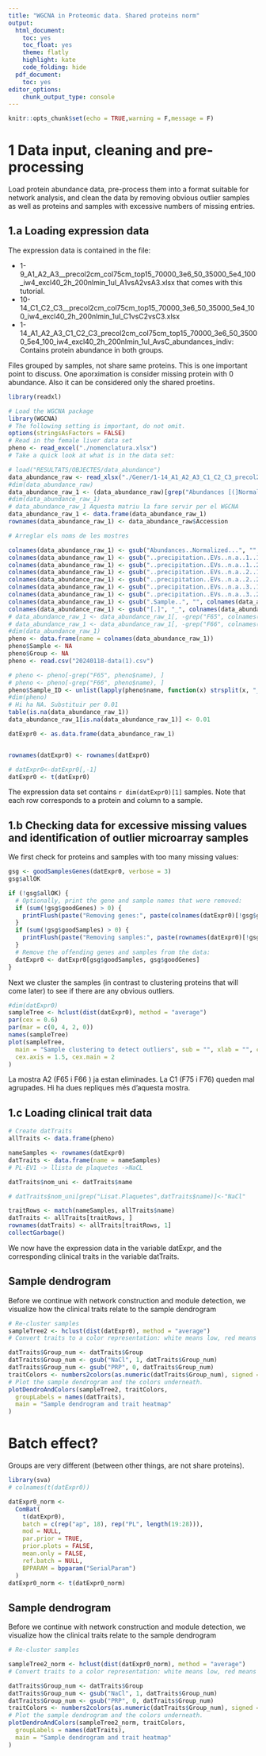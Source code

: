 ```yaml
---
title: "WGCNA in Proteomic data. Shared proteins norm"
output:
  html_document:
    toc: yes
    toc_float: yes
    theme: flatly
    highlight: kate
    code_folding: hide
  pdf_document:
    toc: yes
editor_options:
    chunk_output_type: console
---
```


```r
knitr::opts_chunk$set(echo = TRUE,warning = F,message = F)
```

# 1 Data input, cleaning and pre-processing

Load protein abundance data, pre-process them into a format suitable for network analysis, and clean the data by removing obvious outlier samples as well as proteins and samples with excessive numbers of missing entries.

## 1.a Loading expression data

The expression data is contained in the file:

  *   1-9_A1_A2_A3__precol2cm_col75cm_top15_70000_3e6_50_35000_5e4_100_iw4_excl40_2h_200nlmin_1ul_A1vsA2vsA3.xlsx that comes with this tutorial.
  *   10-14_C1_C2_C3__precol2cm_col75cm_top15_70000_3e6_50_35000_5e4_100_iw4_excl40_2h_200nlmin_1ul_C1vsC2vsC3.xlsx
  *   1-14_A1_A2_A3_C1_C2_C3_precol2cm_col75cm_top15_70000_3e6_50_35000_5e4_100_iw4_excl40_2h_200nlmin_1ul_AvsC_abundances_indiv: Contains protein abundance in both  groups.
  

Files grouped by samples, not share same proteins. This is one important point to discuss. One aporximation is consider missing protein with 0 abundance. Also it can be considered only the shared proetins.

```r
library(readxl)

# Load the WGCNA package
library(WGCNA)
# The following setting is important, do not omit.
options(stringsAsFactors = FALSE)
# Read in the female liver data set
pheno <- read_excel("./nomenclatura.xlsx")
# Take a quick look at what is in the data set:

# load("RESULTATS/OBJECTES/data_abundance")
data_abundance_raw <- read_xlsx("./Gener/1-14_A1_A2_A3_C1_C2_C3_precol2cm_col75cm_top15_70000_3e6_50_35000_5e4_100_iw4_excl40_2h_200nlmin_1ul_AvsC_abundances_indiv(1).xlsx")
#dim(data_abundance_raw)
data_abundance_raw_1 <- (data_abundance_raw)[grep("Abundances [(]Normalized)", colnames(data_abundance_raw))]
#dim(data_abundance_raw_1)
# data_abundance_raw_1 Aquesta matriu la fare servir per el WGCNA
data_abundance_raw_1 <- data.frame(data_abundance_raw_1)
rownames(data_abundance_raw_1) <- data_abundance_raw$Accession

# Arreglar els noms de les mostres

colnames(data_abundance_raw_1) <- gsub("Abundances..Normalized...", "", colnames(data_abundance_raw_1))
colnames(data_abundance_raw_1) <- gsub("..precipitation..EVs..n.a..1..1..", "", colnames(data_abundance_raw_1))
colnames(data_abundance_raw_1) <- gsub("..precipitation..EVs..n.a..1..2..", "", colnames(data_abundance_raw_1))
colnames(data_abundance_raw_1) <- gsub("..precipitation..EVs..n.a..2..1..", "", colnames(data_abundance_raw_1))
colnames(data_abundance_raw_1) <- gsub("..precipitation..EVs..n.a..2..2..", "", colnames(data_abundance_raw_1))
colnames(data_abundance_raw_1) <- gsub("..precipitation..EVs..n.a..3..1..", "", colnames(data_abundance_raw_1))
colnames(data_abundance_raw_1) <- gsub("..precipitation..EVs..n.a..3..2..", "", colnames(data_abundance_raw_1))
colnames(data_abundance_raw_1) <- gsub(".Sample..", "", colnames(data_abundance_raw_1))
colnames(data_abundance_raw_1) <- gsub("[.]", "_", colnames(data_abundance_raw_1))
# data_abundance_raw_1 <- data_abundance_raw_1[, -grep("F65", colnames(data_abundance_raw_1))]
# data_abundance_raw_1 <- data_abundance_raw_1[, -grep("F66", colnames(data_abundance_raw_1))]
#dim(data_abundance_raw_1)
pheno <- data.frame(name = colnames(data_abundance_raw_1))
pheno$Sample <- NA
pheno$Group <- NA
pheno <- read.csv("20240118-data(1).csv")

# pheno <- pheno[-grep("F65", pheno$name), ]
# pheno <- pheno[-grep("F66", pheno$name), ]
pheno$Sample_ID <- unlist(lapply(pheno$name, function(x) strsplit(x, "_")[[1]][1]))
#dim(pheno)
# Hi ha NA. Substituir per 0.01
table(is.na(data_abundance_raw_1))
data_abundance_raw_1[is.na(data_abundance_raw_1)] <- 0.01

datExpr0 <- as.data.frame(data_abundance_raw_1)


rownames(datExpr0) <- rownames(datExpr0)

# datExpr0<-datExpr0[,-1]
datExpr0 <- t(datExpr0)
```


The expression data set contains `r dim(datExpr0)[1]`  samples.  Note that each row corresponds to a protein and column to a sample.


## 1.b Checking data for excessive missing values and identification of outlier microarray samples

We first check for proteins and samples with too many missing values:

```r
gsg <- goodSamplesGenes(datExpr0, verbose = 3)
gsg$allOK

if (!gsg$allOK) {
  # Optionally, print the gene and sample names that were removed:
  if (sum(!gsg$goodGenes) > 0) {
    printFlush(paste("Removing genes:", paste(colnames(datExpr0)[!gsg$goodGenes], collapse = ", ")))
  }
  if (sum(!gsg$goodSamples) > 0) {
    printFlush(paste("Removing samples:", paste(rownames(datExpr0)[!gsg$goodSamples], collapse = ", ")))
  }
  # Remove the offending genes and samples from the data:
  datExpr0 <- datExpr0[gsg$goodSamples, gsg$goodGenes]
}
```

Next we cluster the samples (in contrast to clustering proteins that will come later) to see if there are any obvious outliers.

```r
#dim(datExpr0)
sampleTree <- hclust(dist(datExpr0), method = "average")
par(cex = 0.6)
par(mar = c(0, 4, 2, 0))
names(sampleTree)
plot(sampleTree,
  main = "Sample clustering to detect outliers", sub = "", xlab = "", cex.lab = 1.5,
  cex.axis = 1.5, cex.main = 2
)
```

La mostra A2 (F65 i F66 ) ja estan eliminades. La C1 (F75 i F76) queden mal agrupades. Hi ha dues repliques més d'aquesta mostra.

## 1.c Loading clinical trait data

```r
# Create datTraits
allTraits <- data.frame(pheno)

nameSamples <- rownames(datExpr0)
datTraits <- data.frame(name = nameSamples)
# PL-EV1 -> llista de plaquetes ->NaCL

datTraits$nom_uni <- datTraits$name

# datTraits$nom_uni[grep("Lisat.Plaquetes",datTraits$name)]<-"NaCl"

traitRows <- match(nameSamples, allTraits$name)
datTraits <- allTraits[traitRows, ]
rownames(datTraits) <- allTraits[traitRows, 1]
collectGarbage()
```

We now have the expression data in the variable datExpr, and the corresponding clinical traits in the variable datTraits. 

## Sample dendrogram

Before we continue with network construction and module detection, we visualize how the clinical traits
relate to the sample dendrogram


```r
# Re-cluster samples
sampleTree2 <- hclust(dist(datExpr0), method = "average")
# Convert traits to a color representation: white means low, red means high, grey means missing entry

datTraits$Group_num <- datTraits$Group
datTraits$Group_num <- gsub("NaCl", 1, datTraits$Group_num)
datTraits$Group_num <- gsub("PRP", 0, datTraits$Group_num)
traitColors <- numbers2colors(as.numeric(datTraits$Group_num), signed = FALSE)
# Plot the sample dendrogram and the colors underneath.
plotDendroAndColors(sampleTree2, traitColors,
  groupLabels = names(datTraits),
  main = "Sample dendrogram and trait heatmap"
)
```



# Batch effect?

Groups are very different (between other things, are not share proteins). 


```r
library(sva)
# colnames(t(datExpr0))

datExpr0_norm <-
  ComBat(
    t(datExpr0),
    batch = c(rep("ap", 18), rep("PL", length(19:28))),
    mod = NULL,
    par.prior = TRUE,
    prior.plots = FALSE,
    mean.only = FALSE,
    ref.batch = NULL,
    BPPARAM = bpparam("SerialParam")
  )
datExpr0_norm <- t(datExpr0_norm)
```


## Sample dendrogram

Before we continue with network construction and module detection, we visualize how the clinical traits
relate to the sample dendrogram


```r
# Re-cluster samples

sampleTree2_norm <- hclust(dist(datExpr0_norm), method = "average")
# Convert traits to a color representation: white means low, red means high, grey means missing entry

datTraits$Group_num <- datTraits$Group
datTraits$Group_num <- gsub("NaCl", 1, datTraits$Group_num)
datTraits$Group_num <- gsub("PRP", 0, datTraits$Group_num)
traitColors <- numbers2colors(as.numeric(datTraits$Group_num), signed = FALSE)
# Plot the sample dendrogram and the colors underneath.
plotDendroAndColors(sampleTree2_norm, traitColors,
  groupLabels = names(datTraits),
  main = "Sample dendrogram and trait heatmap"
)
```
